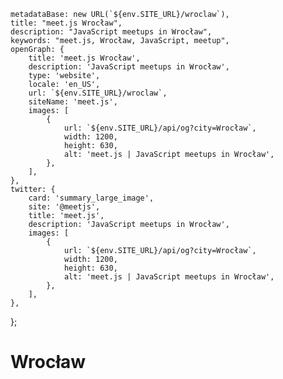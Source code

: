 
	metadataBase: new URL(`${env.SITE_URL}/wroclaw`),
	title: "meet.js Wrocław",
	description: "JavaScript meetups in Wrocław",
	keywords: "meet.js, Wrocław, JavaScript, meetup",
	openGraph: {
		title: 'meet.js Wrocław',
		description: 'JavaScript meetups in Wrocław',
		type: 'website',
		locale: 'en_US',
		url: `${env.SITE_URL}/wroclaw`,
		siteName: 'meet.js',
		images: [
			{
				url: `${env.SITE_URL}/api/og?city=Wrocław`,
				width: 1200,
				height: 630,
				alt: 'meet.js | JavaScript meetups in Wrocław',
			},
		],
	},
	twitter: {
		card: 'summary_large_image',
		site: '@meetjs',
		title: 'meet.js',
		description: 'JavaScript meetups in Wrocław',
		images: [
			{
				url: `${env.SITE_URL}/api/og?city=Wrocław`,
				width: 1200,
				height: 630,
				alt: 'meet.js | JavaScript meetups in Wrocław',
			},
		],
	},
};

# Wrocław